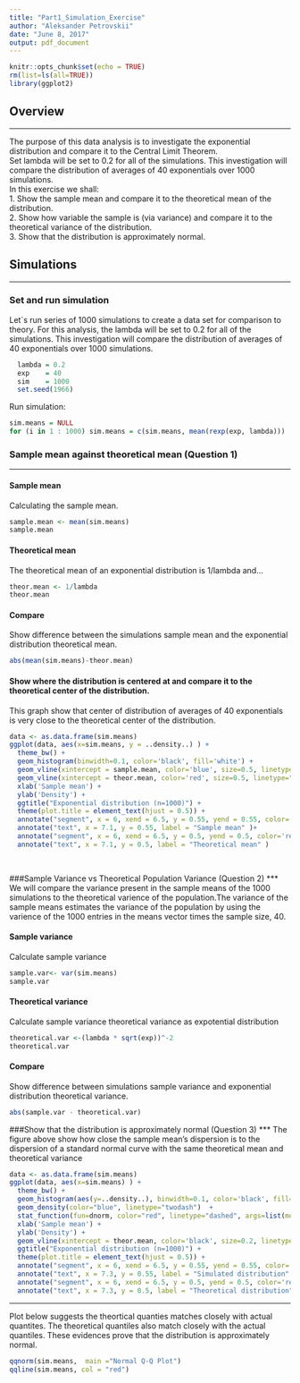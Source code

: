 ```yaml
---
title: "Part1_Simulation_Exercise"
author: "Aleksander Petrovskii"
date: "June 8, 2017"
output: pdf_document
---
```


```r
knitr::opts_chunk$set(echo = TRUE)
rm(list=ls(all=TRUE))
library(ggplot2)
```

## Overview
***
The purpose of this data analysis is to investigate the exponential distribution and compare it to the Central Limit Theorem.  
Set lambda will be set to 0.2 for all of the simulations. This investigation will compare the distribution of averages of 40 exponentials over 1000 simulations.  
In this exercise we shall:  
1. Show the sample mean and compare it to the theoretical mean of the distribution.  
2. Show how variable the sample is (via variance) and compare it to the theoretical variance of the distribution.  
3. Show that the distribution is approximately normal.  

## Simulations
***
### Set and run simulation

Let`s run series of 1000 simulations to create a data set for comparison to theory. For this analysis, the lambda will be set to 0.2 for all of the simulations. This investigation will compare the distribution of averages of 40 exponentials over 1000 simulations.

```r
  lambda = 0.2
  exp    = 40 
  sim    = 1000
  set.seed(1966)
```

Run simulation:  
```r
sim.means = NULL
for (i in 1 : 1000) sim.means = c(sim.means, mean(rexp(exp, lambda)))
```

### Sample mean against theoretical mean (Question 1)
***
#### Sample mean
Calculating the sample mean. 
```r
sample.mean <- mean(sim.means)
sample.mean
```
#### Theoretical mean
The theoretical mean of an exponential distribution is 1/lambda and... 

```r
theor.mean <- 1/lambda
theor.mean

```

#### Compare
Show difference between the simulations sample mean and the exponential distribution theoretical mean.
```r
abs(mean(sim.means)-theor.mean)

```

#### Show where the distribution is centered at and compare it to the theoretical center of the distribution.
This graph show that center of distribution of averages of 40 exponentials is very close to the theoretical center of the distribution.

```r
data <- as.data.frame(sim.means)
ggplot(data, aes(x=sim.means, y = ..density..) ) +
  theme_bw() +
  geom_histogram(binwidth=0.1, color='black', fill='white') + 
  geom_vline(xintercept = sample.mean, color='blue', size=0.5, linetype="twodash") +
  geom_vline(xintercept = theor.mean, color='red', size=0.5, linetype="dashed")+
  xlab('Sample mean') +
  ylab('Density') +
  ggtitle("Exponential distribution (n=1000)") +
  theme(plot.title = element_text(hjust = 0.5)) +
  annotate("segment", x = 6, xend = 6.5, y = 0.55, yend = 0.55, color='blue', size=0.5,linetype="twodash") +
  annotate("text", x = 7.1, y = 0.55, label = "Sample mean" )+
  annotate("segment", x = 6, xend = 6.5, y = 0.5, yend = 0.5, color='red',  size=0.5,linetype="dashed") +
  annotate("text", x = 7.1, y = 0.5, label = "Theoretical mean" )
  
  


```

###Sample Variance vs Theoretical Population Variance (Question 2)
*** 
We will compare the variance present in the sample means of the 1000 simulations to the theoretical varience of the population.The variance of the sample means estimates the variance of the population by using the varience of the 1000 entries in the means vector times the sample size, 40. 

#### Sample variance
Calculate sample variance
```r
sample.var<- var(sim.means)
sample.var
```
#### Theoretical variance
Calculate sample variance theoretical variance as expotential distribution
```r
theoretical.var <-(lambda * sqrt(exp))^-2
theoretical.var
```
#### Compare
Show difference between simulations sample variance and exponential distribution theoretical variance.
```r
abs(sample.var - theoretical.var)
```

###Show that the distribution is approximately normal (Question 3)
*** 
The figure above show how close the sample mean’s dispersion is to the dispersion of a standard normal curve with the same theoretical mean and theoretical variance
```r
data <- as.data.frame(sim.means)
ggplot(data, aes(x=sim.means) ) +
  theme_bw() +
  geom_histogram(aes(y=..density..), binwidth=0.1, color='black', fill='white', size=0.1) + 
  geom_density(color="blue", linetype="twodash")  +
  stat_function(fun=dnorm, color="red", linetype="dashed", args=list(mean=lambda^-1, sd=(lambda*sqrt(exp))^-1)) +
  xlab('Sample mean') +
  ylab('Density') +
  geom_vline(xintercept = theor.mean, color='black', size=0.2, linetype="dotted")+
  ggtitle("Exponential distribution (n=1000)") +
  theme(plot.title = element_text(hjust = 0.5)) +
  annotate("segment", x = 6, xend = 6.5, y = 0.55, yend = 0.55, color='blue', size=0.5,linetype="twodash") +
  annotate("text", x = 7.3, y = 0.55, label = "Simulated distribution" )+
  annotate("segment", x = 6, xend = 6.5, y = 0.5, yend = 0.5, color='red',  size=0.5, linetype="dashed") +
  annotate("text", x = 7.3, y = 0.5, label = "Theoretical distribution" )

```
  
***   
Plot below suggests the theortical quanties matches closely with actual quantites.
The theoretical quantiles also match closely with the actual quantiles. These evidences prove that the distribution is approximately normal.
```r
qqnorm(sim.means,  main ="Normal Q-Q Plot")
qqline(sim.means, col = "red")
```
